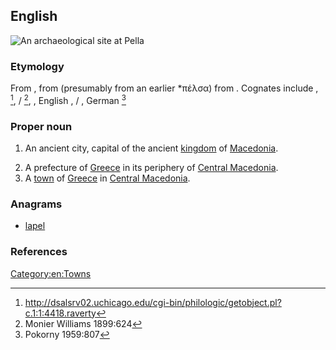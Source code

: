 {{also|pella}}
==English==
[[File:Pella House atrium.jpg|right|thumb|An archaeological site at Pella]]
{{wikipedia}}
===Etymology===
From {{etyl|grc|en}} {{term|Πέλλα|lang=grc}}, from {{etyl|grc|en}} {{term|πέλλα|lang=grc}} (presumably from an earlier *πέλσα) from {{etyl|ine-pro|en}} {{m|ine-pro|*pels-||stone}}. Cognates include {{etyl|ga|-}} {{m|ga|aill||boulder, cliff}}, {{etyl|ps|-}} {{m|ps|پرښه|tr=parša||rock, rocky ledge}}<ref>http://dsalsrv02.uchicago.edu/cgi-bin/philologic/getobject.pl?c.1:1:4418.raverty</ref>{{attention|ps}}, {{etyl|sa|-}} {{m|sa|पाषाण|g=m}} / {{m|sa|पाषी||stone|g=f}}<ref>Monier Williams 1899:624</ref>, {{etyl|gem-pro|-}} {{m|gem-pro|*falisaz}}, English {{m|en|fell||rocky ridge}}, {{etyl|non|-}} {{m|non|fell}} / {{m|non|fjall||mountain}}, German {{m|de|Fels||rock, cliff}}<ref>Pokorny 1959:807</ref>

===Proper noun===
{{en-proper noun}}

# {{context|historical|lang=en}} An ancient city, capital of the ancient [[kingdom]] of [[Macedonia]].
# A prefecture of [[Greece]] in its periphery of [[Central Macedonia]].
# A [[town]] of [[Greece]] in [[Central Macedonia]].

===Anagrams===
* [[lapel#English|lapel]]

===References===
<references/>

[[Category:en:Towns]]